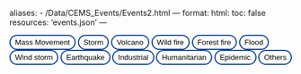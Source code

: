 aliases: 
  - /Data/CEMS_Events/Events2.html
---
format:
  html:
    toc: false
    resources: 'events.json'
---


```{=html}

        <style>
            .tab {
                display: block;
            }
button{
  background-color:white;
  background-color: white;
  padding: 0.25rem 0.5rem;
  border-radius: 17px;
  border: 2px solid #0a4393;
}

button:hover, button:focus, button.active {
 background-color: #0a4393;
 color: white;
 }

a {
  color: orange;
}

a.button{
  color:green;
  text-decoration: none;
}

a:visited {
  color: purple;
}

a:active {
  color: blue;
}
        </style>
    <script type="text/javascript">
            let activeTab;
            window.onload = function() {
                openTabFromJson('Mass movement'); // Set Tab 1 as initially displayed
            };

            function changeActiveTab(newTab) {
                const activeClass = 'active'
                const tabId = newTab.toLowerCase().replaceAll(' ', '_').replaceAll(',', '_')
                // Remove the active class from the current tab
                if (activeTab) {
                    document.getElementById(activeTab).classList.remove(activeClass);
                }
                console.log("Updating class of ", tabId,  document.getElementById(tabId));
                 document.getElementById(tabId).classList.add(activeClass);
                 activeTab = tabId;
            }


            async function  openTabFromJson(tabName) {

                changeActiveTab(tabName);

                // const jsonData=events
                const response =  await fetch('events.json');
                
                const jsonData =  await response.json();

                const filteredData = jsonData.filter(item => item.producttype === tabName);
                console.log(filteredData)

                const tableContainer = document.getElementById('table-container');
                tableContainer.innerHTML='<h2>'+tabName+'</h2>';
                const table = document.createElement('table');
                const tableHead = document.createElement('thead');
                const tableBody = document.createElement('tbody');

                const headerRow = document.createElement('tr');
                const headerCell1 = document.createElement('th');
                const headerCell2 = document.createElement('th');
                const headerCell3 = document.createElement('th');

                headerCell1.textContent = 'Product ID';
                headerCell2.textContent = 'Event';
                headerCell3.textContent = 'Catalouge';

                headerRow.appendChild(headerCell1);
                headerRow.appendChild(headerCell2);
                headerRow.appendChild(headerCell3);

                tableHead.appendChild(headerRow);
                table.appendChild(tableHead);
                table.appendChild(tableBody);

                filteredData.forEach(item => {
                const row = document.createElement('tr');
                const cell1 = document.createElement('td');
                const cell2 = document.createElement('td');
                const cell3 = document.createElement('td');

                cell1.textContent = item.productid;
                cell2.textContent = item.event;
                cell3.textContent = item.catalogue;

                row.appendChild(cell1);
                row.appendChild(cell2);
                row.appendChild(cell3);

                tableBody.appendChild(row);
                });

                tableContainer.appendChild(table);

            }
          </script>
          

        <div>
        <button id='mass_movement' onclick="openTabFromJson('Mass movement')">Mass Movement</button>
        <button id='storm' onclick="openTabFromJson('Storm')">Storm</button>
        <button id='volcanic_activity' onclick="openTabFromJson('Volcanic activity')">Volcano</button>
        <button id='wildfire' onclick="openTabFromJson('Wildfire')">Wild fire</button>
        <button id='forest_fire__wild_fire' onclick="openTabFromJson('Forest fire, wild fire')">Forest fire</button>
        <button id='flood' onclick="openTabFromJson('Flood')">Flood</button>
        <button id='wind_storm' onclick="openTabFromJson('Wind storm')">Wind storm</button>
        <button id='earthquake' onclick="openTabFromJson('Earthquake')">Earthquake</button>
        <button id='industrial_accident' onclick="openTabFromJson('Industrial accident')">Industrial</button>
        <button id='extreme_temperature' onclick="openTabFromJson('Extreme temperature')">Humanitarian</button>
        <button id='epidemic' onclick="openTabFromJson('Epidemic')">Epidemic</button>
        <button id='other' onclick="openTabFromJson('Other')">Others</button>
        </div>

          <div id="table-container"></div>

```
